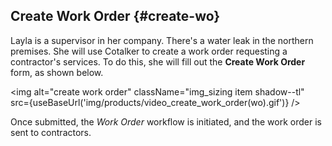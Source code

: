 
## Create Work Order {#create-wo}

<div className="alert alert--primary">

Layla is a supervisor in her company. There's a water leak in the northern premises. She will use Cotalker to create a work order requesting a contractor's services. To do this, she will fill out the **Create Work Order** form, as shown below.

<img alt="create work order" className="img_sizing item shadow--tl" src={useBaseUrl('img/products/video_create_work_order(wo).gif')} />
<br/>

Once submitted, the _Work Order_ workflow is initiated, and the work order is sent to contractors.

</div>
<br/>
